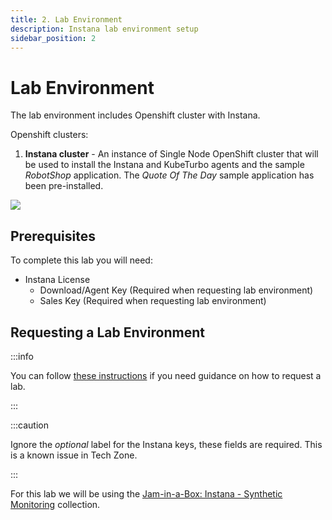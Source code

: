 ```yaml
---
title: 2. Lab Environment
description: Instana lab environment setup
sidebar_position: 2
---
```


# Lab Environment

The lab environment includes Openshift cluster with Instana.

Openshift clusters:

1. **Instana cluster** - An instance of Single Node OpenShift cluster that will
   be used to install the Instana and KubeTurbo agents and the sample
   _RobotShop_ application. The _Quote Of The Day_ sample application has been
   pre-installed.

![](images/architecture.png)

## Prerequisites

To complete this lab you will need:

- Instana License
  - Download/Agent Key (Required when requesting lab environment)
  - Sales Key (Required when requesting lab environment)

## Requesting a Lab Environment

:::info

You can follow
[these instructions](/waiops-tech-jam/labs/jam-in-a-box/#requesting-a-lab-environment)
if you need guidance on how to request a lab.

:::

:::caution

Ignore the _optional_ label for the Instana keys, these fields are required.
This is a known issue in Tech Zone.

:::

For this lab we will be using the
[Jam-in-a-Box: Instana - Synthetic Monitoring](https://techzone.ibm.com/my/reservations/create/64b726eba6da30001745cf6d)
collection.
